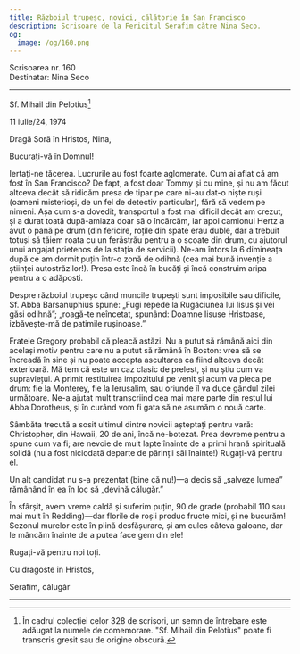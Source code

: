 ```yaml
---
title: Războiul trupeșc, novici, călătorie în San Francisco
description: Scrisoare de la Fericitul Serafim către Nina Seco.
og:
  image: /og/160.png
---
```


<div style={{textAlign:'right', fontFamily:'monospace'}}>Scrisoarea nr. 160</div>
<div style={{textAlign:'left', fontFamily:'monospace'}}>Destinatar: Nina Seco</div>

---

Sf. Mihail din Pelotius[^1]

11 iulie/24, 1974

Dragă Soră în Hristos, Nina,

Bucurați-vă în Domnul!

Iertați-ne tăcerea. Lucrurile au fost foarte aglomerate. Cum ai aflat că am fost în San Francisco? De fapt, a fost doar Tommy și cu mine, și nu am făcut altceva decât să ridicăm presa de tipar pe care ni-au dat-o niște ruși (oameni misterioși, de un fel de detectiv particular), fără să vedem pe nimeni. Așa cum s-a dovedit, transportul a fost mai dificil decât am crezut, și a durat toată după-amiaza doar să o încărcăm, iar apoi camionul Hertz a avut o pană pe drum (din fericire, roțile din spate erau duble, dar a trebuit totuși să tăiem roata cu un ferăstrău pentru a o scoate din drum, cu ajutorul unui angajat prietenos de la stația de servicii). Ne-am întors la 6 dimineața după ce am dormit puțin într-o zonă de odihnă (cea mai bună invenție a științei autostrăzilor!). Presa este încă în bucăți și încă construim aripa pentru a o adăposti.

Despre războiul trupeșc când muncile trupești sunt imposibile sau dificile, Sf. Abba Barsanuphius spune: „Fugi repede la Rugăciunea lui Iisus și vei găsi odihnă”; „roagă-te neîncetat, spunând: Doamne Iisuse Hristoase, izbăvește-mă de patimile rușinoase.”

Fratele Gregory probabil că pleacă astăzi. Nu a putut să rămână aici din același motiv pentru care nu a putut să rămână în Boston: vrea să se încreadă în sine și nu poate accepta ascultarea ca fiind altceva decât exterioară. Mă tem că este un caz clasic de prelest, și nu știu cum va supraviețui. A primit restituirea impozitului pe venit și acum va pleca pe drum: fie la Monterey, fie la Ierusalim, sau oriunde îl va duce gândul zilei următoare. Ne-a ajutat mult transcriind cea mai mare parte din restul lui Abba Dorotheus, și în curând vom fi gata să ne asumăm o nouă carte.

Sâmbăta trecută a sosit ultimul dintre novicii așteptați pentru vară: Christopher, din Hawaii, 20 de ani, încă ne-botezat. Prea devreme pentru a spune cum va fi; are nevoie de mult lapte înainte de a primi hrană spirituală solidă (nu a fost niciodată departe de părinții săi înainte!) Rugați-vă pentru el.

Un alt candidat nu s-a prezentat (bine că nu!)—a decis să „salveze lumea” rămânând în ea în loc să „devină călugăr.”

În sfârșit, avem vreme caldă și suferim puțin, 90 de grade (probabil 110 sau mai mult în Redding)—dar florile de roșii produc fructe mici, și ne bucurăm! Sezonul murelor este în plină desfășurare, și am cules câteva galoane, dar le mâncăm înainte de a putea face gem din ele!

Rugați-vă pentru noi toți.

Cu dragoste în Hristos,

Serafim, călugăr

---

[^1]: În cadrul colecției celor 328 de scrisori, un semn de întrebare este adăugat la numele de comemorare. "Sf. Mihail din Pelotius" poate fi transcris greșit sau de origine obscură.